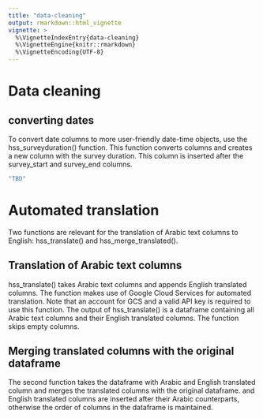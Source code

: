```yaml
---
title: "data-cleaning"
output: rmarkdown::html_vignette
vignette: >
  %\VignetteIndexEntry{data-cleaning}
  %\VignetteEngine{knitr::rmarkdown}
  %\VignetteEncoding{UTF-8}
---
```


# Data cleaning

## converting dates
To convert date columns to more user-friendly date-time objects, use the hss_surveyduration()
function. This function converts columns and creates a new column with the survey duration. This column is inserted after the survey_start and survey_end columns.

```r
"TBD"
```

# Automated translation
Two functions are relevant for the translation of Arabic text columns to English: hss_translate() and hss_merge_translated().

## Translation of Arabic text columns
hss_translate() takes Arabic text columns and appends English translated columns. The function makes use of Google Cloud Services for automated translation. Note that an account for GCS and a valid API key is required to use this function. The output of hss_translate() is a dataframe containing all Arabic text columns and their English translated columns. The function skips empty columns.

## Merging translated columns with the original dataframe
The second function takes the dataframe with Arabic and English translated column and merges the translated columns with the original dataframe. and English translated columns are inserted after their Arabic counterparts, otherwise the order of columns in the dataframe is maintained.
